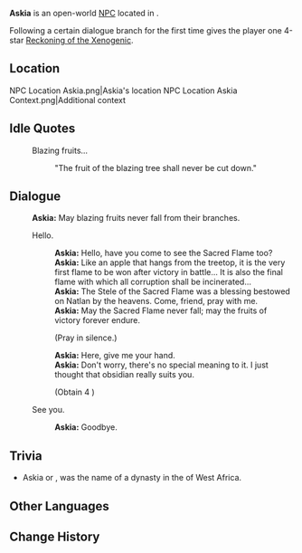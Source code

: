 {{Meta
<!-- Remove this template after adding the missing info -->
|missing_NPC_profile  = yes
}}
{{Character Infobox
|type             = Open-World NPC
|image            = NPC Askia.png
|realname         = <!-- Optional, if different from in-game name -->
|deceased         = <!-- Past (for deceased prior to events of the game) or free response -->
|region           = Natlan
|location         = Natlan
|affiliation      = Masters of the Night-Wind
|title            = 

|ancestry         = <!-- Clan/family -->
|father           = 
|mother           = 
|spouse           = 
|sibling          = 
|child            = 
|relative         = 

|voiceEN          = 
|voiceCN          = 
|voiceJP          = 
|voiceKR          = 
|dialoguereward   = {{Card|Reckoning of the Xenogenic|1|quality=4}}
}}
'''Askia''' is an open-world [[NPC]] located in {{Location|Stadium of the Sacred Flame}}.

Following a certain dialogue branch for the first time gives the player one 4-star [[Reckoning of the Xenogenic]].

==Location==
<gallery>
NPC Location Askia.png|Askia's location
NPC Location Askia Context.png|Additional context
</gallery>
<!--
==Profile==
Detailed story/lore information goes here.
''(To be added.)''

===Appearance===
Keep appearance section short and concise. Limit to 2 paragraphs with 3-4 sentences each.
''(To be added.)''

==Quests and Events==
{{Quests and Events}}
-->
==Idle Quotes==
{{Dialogue Start}}
:{{DIcon|Idle}} Blazing fruits...
::{{A|VO Askia 01.ogg}} "The fruit of the blazing tree shall never be cut down."
{{Dialogue End}}

==Dialogue==
{{Dialogue Start}}
:'''Askia:''' May blazing fruits never fall from their branches.
:{{DIcon}} Hello.
::'''Askia:''' Hello, have you come to see the Sacred Flame too?
::'''Askia:''' Like an apple that hangs from the treetop, it is the very first flame to be won after victory in battle... It is also the final flame with which all corruption shall be incinerated...
::'''Askia:''' The Stele of the Sacred Flame was a blessing bestowed on Natlan by the heavens. Come, friend, pray with me.
::'''Askia:''' May the Sacred Flame never fall; may the fruits of victory forever endure.
::{{DIcon|Reward}} (Pray in silence.)
::'''Askia:''' Here, give me your hand.
::'''Askia:''' Don't worry, there's no special meaning to it. I just thought that obsidian really suits you.
::;(Obtain 4{{Star}} {{Item|Reckoning of the Xenogenic}})
:{{DIcon}} See you.
::'''Askia:''' Goodbye.
{{Dialogue End}}
<!--
==Event Dialogue==
===Event Name===
{{Dialogue Start}}
:'''{{subst:#titleparts:{{subst:PAGENAME}}}}:'''
{{Dialogue End}}
-->
== Trivia ==

* Askia or {{W|Askiya dynasty|Askiya}}, was the name of a dynasty in the {{W|Songhai Empire}} of West Africa.

==Other Languages==
{{Other Languages|default_hidden=1
|en      = Askia
|zhs     = 阿斯基娅
|zhs_rm  = Āsījīyà
|zht     = 阿斯基婭
|zht_rm  = Āsījīyà
|ja      = アスキア
|ko      = 아스키아
|es      = Askia
|fr      = Askia
|ru      = Аския
|th      = Askia
|vi      = Askia
|de      = Askia
|id      = Askia
|pt      = Askia
|tr      = Askia
|it      = Askia
}}

==Change History==
{{Change History|5.0}}
<!--
==References==
{{Reflist}}
-->